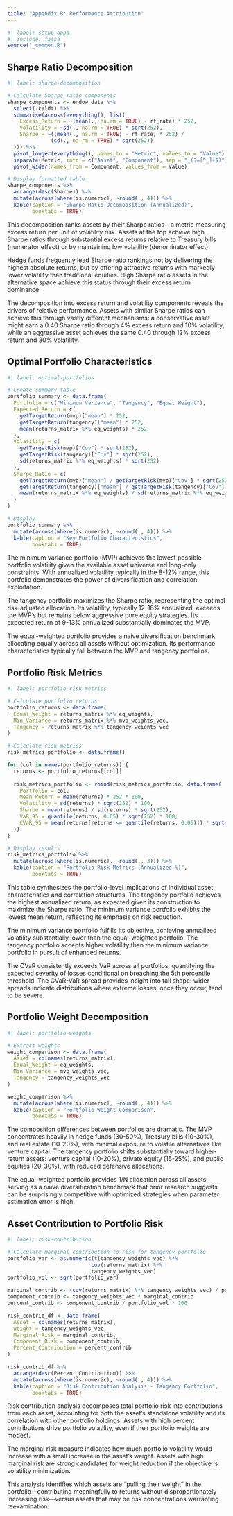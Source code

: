 ```yaml
---
title: "Appendix B: Performance Attribution"
---
```


```r
#| label: setup-appb
#| include: false
source("_common.R")
```

## Sharpe Ratio Decomposition

```r
#| label: sharpe-decomposition

# Calculate Sharpe ratio components
sharpe_components <- endow_data %>%
  select(-caldt) %>%
  summarise(across(everything(), list(
    Excess_Return = ~(mean(., na.rm = TRUE) - rf_rate) * 252,
    Volatility = ~sd(., na.rm = TRUE) * sqrt(252),
    Sharpe = ~((mean(., na.rm = TRUE) - rf_rate) * 252) / 
              (sd(., na.rm = TRUE) * sqrt(252))
  ))) %>%
  pivot_longer(everything(), names_to = "Metric", values_to = "Value") %>%
  separate(Metric, into = c("Asset", "Component"), sep = "_(?=[^_]+$)") %>%
  pivot_wider(names_from = Component, values_from = Value)

# Display formatted table
sharpe_components %>%
  arrange(desc(Sharpe)) %>%
  mutate(across(where(is.numeric), ~round(., 4))) %>%
  kable(caption = "Sharpe Ratio Decomposition (Annualized)",
        booktabs = TRUE)
```

This decomposition ranks assets by their Sharpe ratios—a metric measuring excess return per unit of volatility risk. Assets at the top achieve high Sharpe ratios through substantial excess returns relative to Treasury bills (numerator effect) or by maintaining low volatility (denominator effect).

Hedge funds frequently lead Sharpe ratio rankings not by delivering the highest absolute returns, but by offering attractive returns with markedly lower volatility than traditional equities. High Sharpe ratio assets in the alternative space achieve this status through their excess return dominance.

The decomposition into excess return and volatility components reveals the drivers of relative performance. Assets with similar Sharpe ratios can achieve this through vastly different mechanisms: a conservative asset might earn a 0.40 Sharpe ratio through 4% excess return and 10% volatility, while an aggressive asset achieves the same 0.40 through 12% excess return and 30% volatility.

## Optimal Portfolio Characteristics

```r
#| label: optimal-portfolios

# Create summary table
portfolio_summary <- data.frame(
  Portfolio = c("Minimum Variance", "Tangency", "Equal Weight"),
  Expected_Return = c(
    getTargetReturn(mvp)["mean"] * 252,
    getTargetReturn(tangency)["mean"] * 252,
    mean(returns_matrix %*% eq_weights) * 252
  ),
  Volatility = c(
    getTargetRisk(mvp)["Cov"] * sqrt(252),
    getTargetRisk(tangency)["Cov"] * sqrt(252),
    sd(returns_matrix %*% eq_weights) * sqrt(252)
  ),
  Sharpe_Ratio = c(
    getTargetReturn(mvp)["mean"] / getTargetRisk(mvp)["Cov"] * sqrt(252),
    getTargetReturn(tangency)["mean"] / getTargetRisk(tangency)["Cov"] * sqrt(252),
    mean(returns_matrix %*% eq_weights) / sd(returns_matrix %*% eq_weights) * sqrt(252)
  )
)

# Display
portfolio_summary %>%
  mutate(across(where(is.numeric), ~round(., 4))) %>%
  kable(caption = "Key Portfolio Characteristics",
        booktabs = TRUE)
```

The minimum variance portfolio (MVP) achieves the lowest possible portfolio volatility given the available asset universe and long-only constraints. With annualized volatility typically in the 8-12% range, this portfolio demonstrates the power of diversification and correlation exploitation.

The tangency portfolio maximizes the Sharpe ratio, representing the optimal risk-adjusted allocation. Its volatility, typically 12-18% annualized, exceeds the MVP's but remains below aggressive pure equity strategies. Its expected return of 9-13% annualized substantially dominates the MVP.

The equal-weighted portfolio provides a naive diversification benchmark, allocating equally across all assets without optimization. Its performance characteristics typically fall between the MVP and tangency portfolios.

## Portfolio Risk Metrics

```r
#| label: portfolio-risk-metrics

# Calculate portfolio returns
portfolio_returns <- data.frame(
  Equal_Weight = returns_matrix %*% eq_weights,
  Min_Variance = returns_matrix %*% mvp_weights_vec,
  Tangency = returns_matrix %*% tangency_weights_vec
)

# Calculate risk metrics
risk_metrics_portfolio <- data.frame()

for (col in names(portfolio_returns)) {
  returns <- portfolio_returns[[col]]
  
  risk_metrics_portfolio <- rbind(risk_metrics_portfolio, data.frame(
    Portfolio = col,
    Mean_Return = mean(returns) * 252 * 100,
    Volatility = sd(returns) * sqrt(252) * 100,
    Sharpe = mean(returns) / sd(returns) * sqrt(252),
    VaR_95 = quantile(returns, 0.05) * sqrt(252) * 100,
    CVaR_95 = mean(returns[returns <= quantile(returns, 0.05)]) * sqrt(252) * 100
  ))
}

# Display results
risk_metrics_portfolio %>%
  mutate(across(where(is.numeric), ~round(., 3))) %>%
  kable(caption = "Portfolio Risk Metrics (Annualized %)",
        booktabs = TRUE)
```

This table synthesizes the portfolio-level implications of individual asset characteristics and correlation structures. The tangency portfolio achieves the highest annualized return, as expected given its construction to maximize the Sharpe ratio. The minimum variance portfolio exhibits the lowest mean return, reflecting its emphasis on risk reduction.

The minimum variance portfolio fulfills its objective, achieving annualized volatility substantially lower than the equal-weighted portfolio. The tangency portfolio accepts higher volatility than the minimum variance portfolio in pursuit of enhanced returns.

The CVaR consistently exceeds VaR across all portfolios, quantifying the expected severity of losses conditional on breaching the 5th percentile threshold. The CVaR-VaR spread provides insight into tail shape: wider spreads indicate distributions where extreme losses, once they occur, tend to be severe.

## Portfolio Weight Decomposition

```r
#| label: portfolio-weights

# Extract weights
weight_comparison <- data.frame(
  Asset = colnames(returns_matrix),
  Equal_Weight = eq_weights,
  Min_Variance = mvp_weights_vec,
  Tangency = tangency_weights_vec
)

weight_comparison %>%
  mutate(across(where(is.numeric), ~round(., 4))) %>%
  kable(caption = "Portfolio Weight Comparison",
        booktabs = TRUE)
```

The composition differences between portfolios are dramatic. The MVP concentrates heavily in hedge funds (30-50%), Treasury bills (10-30%), and real estate (10-20%), with minimal exposure to volatile alternatives like venture capital. The tangency portfolio shifts substantially toward higher-return assets: venture capital (10-20%), private equity (15-25%), and public equities (20-30%), with reduced defensive allocations.

The equal-weighted portfolio provides 1/N allocation across all assets, serving as a naive diversification benchmark that prior research suggests can be surprisingly competitive with optimized strategies when parameter estimation error is high.

## Asset Contribution to Portfolio Risk

```r
#| label: risk-contribution

# Calculate marginal contribution to risk for tangency portfolio
portfolio_var <- as.numeric(t(tangency_weights_vec) %*% 
                           cov(returns_matrix) %*% 
                           tangency_weights_vec)
portfolio_vol <- sqrt(portfolio_var)

marginal_contrib <- (cov(returns_matrix) %*% tangency_weights_vec) / portfolio_vol
component_contrib <- tangency_weights_vec * marginal_contrib
percent_contrib <- component_contrib / portfolio_vol * 100

risk_contrib_df <- data.frame(
  Asset = colnames(returns_matrix),
  Weight = tangency_weights_vec,
  Marginal_Risk = marginal_contrib,
  Component_Risk = component_contrib,
  Percent_Contribution = percent_contrib
)

risk_contrib_df %>%
  arrange(desc(Percent_Contribution)) %>%
  mutate(across(where(is.numeric), ~round(., 4))) %>%
  kable(caption = "Risk Contribution Analysis - Tangency Portfolio",
        booktabs = TRUE)
```

Risk contribution analysis decomposes total portfolio risk into contributions from each asset, accounting for both the asset's standalone volatility and its correlation with other portfolio holdings. Assets with high percent contributions drive portfolio volatility, even if their portfolio weights are modest.

The marginal risk measure indicates how much portfolio volatility would increase with a small increase in the asset's weight. Assets with high marginal risk are strong candidates for weight reduction if the objective is volatility minimization.

This analysis identifies which assets are "pulling their weight" in the portfolio—contributing meaningfully to returns without disproportionately increasing risk—versus assets that may be risk concentrations warranting reexamination.